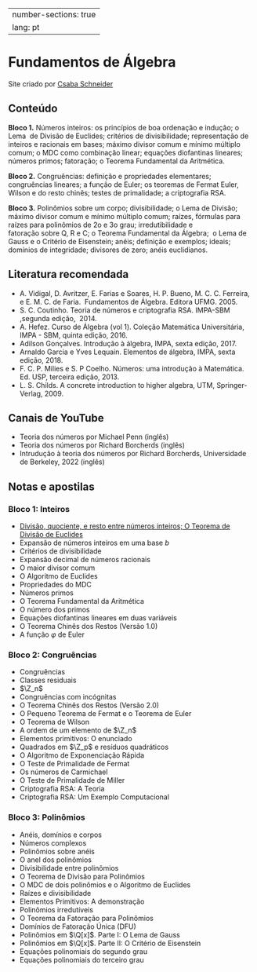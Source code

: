 

---
number-sections: true 
lang: pt
---

# Fundamentos de Álgebra

Site criado por [Csaba Schneider](https://schcs.github.io/WP/)

## Conteúdo{.unnumbered}

**Bloco 1.** Números inteiros: os princípios de boa ordenação e indução; o Lema  de Divisão de Euclides; critérios de divisibilidade; representação de inteiros e racionais em bases; máximo divisor comum e mínimo múltiplo comum; o MDC como combinação linear; equações diofantinas lineares; números primos; fatoração; o Teorema Fundamental da Aritmética.

**Bloco 2.** Congruências: definição e propriedades elementares; congruências lineares; a função de Euler; os teoremas de Fermat Euler, Wilson e do resto chinês; testes de primalidade; a criptografia RSA.

**Bloco 3.** Polinômios sobre um corpo; divisibilidade; o Lema de Divisão; máximo divisor comum e mínimo múltiplo comum; raízes, fórmulas para raízes para polinômios de 2o e 3o grau; irredutibilidade e fatoração sobre Q, R e C; o Teorema Fundamental da Álgebra;  o Lema de Gauss e o Critério de Eisenstein; anéis; definição e exemplos; ideais; domínios de integridade; divisores de zero; anéis euclidianos.

## Literatura recomendada{.unnumbered}

- A. Vidigal, D. Avritzer, E. Farias e Soares, H. P. Bueno, M. C. C. Ferreira, e E. M. C. de Faria.  Fundamentos de Álgebra. Editora UFMG. 2005.
- S. C. Coutinho. Teoria de números e criptografia RSA. IMPA-SBM ,segunda edição,  2014.
- A. Hefez. Curso de Álgebra (vol 1). Coleção Matemática Universitária, IMPA - SBM, quinta edição, 2016.
- Adilson Gonçalves. Introdução à álgebra, IMPA, sexta edição, 2017.
- Arnaldo Garcia e Yves Lequain. Elementos de álgebra, IMPA, sexta edição, 2018.
- F. C. P. Milies e S. P Coelho. Números: uma introdução à Matemática. Ed. USP, terceira edição, 2013.
- L. S. Childs. A concrete introduction to higher algebra, UTM, Springer-Verlag, 2009.

## Canais de YouTube{.unnumbered}

- Teoria dos números por Michael Penn (inglês)
- Teoria dos números por Richard Borcherds (inglês)
- Intrudução à teoria dos números por Richard Borcherds, Universidade de Berkeley, 2022 (inglês)

## Notas e apostilas{.unnumbered}

### Bloco 1: Inteiros{.unnumbered}

- [Divisão, quociente, e resto entre números inteiros; O Teorema de Divisão de Euclides](divisao.qmd)
- Expansão de números inteiros em uma base $b$
- Critérios de divisibilidade
- Expansão decimal de números racionais
- O maior divisor comum
- O Algoritmo de Euclides
- Propriedades do MDC
- Números primos
- O Teorema Fundamental da Aritmética
- O número dos primos
- Equações diofantinas lineares em duas variáveis
- O Teorema Chinês dos Restos (Versão 1.0)
- A função $\varphi$ de Euler

### Bloco 2: Congruências{.unnumbered}

- Congruências
- Classes residuais
- $\Z_n$
- Congruências com incógnitas
- O Teorema Chinês dos Restos (Versão 2.0)
- O Pequeno Teorema de Fermat e o Teorema de Euler
- O Teorema de Wilson
- A ordem de um elemento de $\Z_n$
- Elementos primitivos: O enunciado
- Quadrados em $\Z_p$ e resíduos quadráticos
- O Algoritmo de Exponenciação Rápida
- O Teste de Primalidade de Fermat
- Os números de Carmichael 
- O Teste de Primalidade de Miller
- Criptografia RSA: A Teoria
- Criptografia RSA: Um Exemplo Computacional

### Bloco 3: Polinômios{.unnumbered}

- Anéis, domínios e corpos 
- Números complexos
- Polinômios sobre anéis
- O anel dos polinômios
- Divisibilidade entre polinômios
- O Teorema de Divisão para Polinômios
- O MDC de dois polinômios e o Algoritmo de Euclides
- Raízes e divisibilidade
- Elementos Primitivos: A demonstração
- Polinômios irredutíveis
- O Teorema da Fatoração para Polinômios
- Domínios de Fatoração Única (DFU)
- Polinômios em $\Q[x]$. Parte I: O Lema de Gauss
- Polinômios em $\Q[x]$. Parte II: O Critério de Eisenstein
- Equações polinomiais do segundo grau 
- Equações polinomiais do terceiro grau


